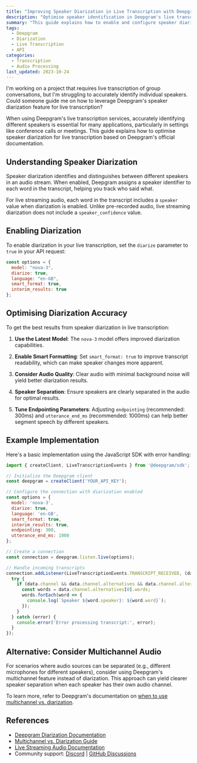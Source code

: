 ```yaml
---
title: "Improving Speaker Diarization in Live Transcription with Deepgram"
description: "Optimise speaker identification in Deepgram's live transcription via diarization settings."
summary: "This guide explains how to enable and configure speaker diarization for Deepgram's live transcription API, ensuring accurate speaker differentiation in real-time audio streams like conference calls or meetings."
tags: 
  - Deepgram
  - Diarization
  - Live Transcription
  - API
categories: 
  - Transcription
  - Audio Processing
last_updated: 2023-10-24
---
```


<CommunityQuestion>I'm working on a project that requires live transcription of group conversations, but I'm struggling to accurately identify individual speakers. Could someone guide me on how to leverage Deepgram's speaker diarization feature for live transcription?</CommunityQuestion>

When using Deepgram's live transcription services, accurately identifying different speakers is essential for many applications, particularly in settings like conference calls or meetings. This guide explains how to optimise speaker diarization for live transcription based on Deepgram's official documentation.

## Understanding Speaker Diarization

Speaker diarization identifies and distinguishes between different speakers in an audio stream. When enabled, Deepgram assigns a speaker identifier to each word in the transcript, helping you track who said what.

For live streaming audio, each word in the transcript includes a `speaker` value when diarization is enabled. Unlike pre-recorded audio, live streaming diarization does not include a `speaker_confidence` value.

## Enabling Diarization

To enable diarization in your live transcription, set the `diarize` parameter to `true` in your API request:

```javascript
const options = {
  model: "nova-3",
  diarize: true,
  language: "en-GB",
  smart_format: true,
  interim_results: true
};
```

## Optimising Diarization Accuracy

To get the best results from speaker diarization in live transcription:

1. **Use the Latest Model**: The `nova-3` model offers improved diarization capabilities.

2. **Enable Smart Formatting**: Set `smart_format: true` to improve transcript readability, which can make speaker changes more apparent.

3. **Consider Audio Quality**: Clear audio with minimal background noise will yield better diarization results.

4. **Speaker Separation**: Ensure speakers are clearly separated in the audio for optimal results.

5. **Tune Endpointing Parameters**: Adjusting `endpointing` (recommended: 300ms) and `utterance_end_ms` (recommended: 1000ms) can help better segment speech by different speakers.

## Example Implementation

Here's a basic implementation using the JavaScript SDK with error handling:

```javascript
import { createClient, LiveTranscriptionEvents } from '@deepgram/sdk';

// Initialize the Deepgram client
const deepgram = createClient('YOUR_API_KEY');

// Configure the connection with diarization enabled
const options = {
  model: 'nova-3',
  diarize: true,
  language: 'en-GB',
  smart_format: true,
  interim_results: true,
  endpointing: 300,
  utterance_end_ms: 1000
};

// Create a connection
const connection = deepgram.listen.live(options);

// Handle incoming transcripts
connection.addListener(LiveTranscriptionEvents.TRANSCRIPT_RECEIVED, (data) => {
  try {
    if (data.channel && data.channel.alternatives && data.channel.alternatives[0].words) {
      const words = data.channel.alternatives[0].words;
      words.forEach(word => {
        console.log(`Speaker ${word.speaker}: ${word.word}`);
      });
    }
  } catch (error) {
    console.error('Error processing transcript:', error);
  }
});
```

## Alternative: Consider Multichannel Audio

For scenarios where audio sources can be separated (e.g., different microphones for different speakers), consider using Deepgram's multichannel feature instead of diarization. This approach can yield clearer speaker separation when each speaker has their own audio channel.

To learn more, refer to Deepgram's documentation on [when to use multichannel vs. diarization](/docs/multichannel-vs-diarization).

## References

- [Deepgram Diarization Documentation](/docs/diarization)
- [Multichannel vs. Diarization Guide](/docs/multichannel-vs-diarization)
- [Live Streaming Audio Documentation](/docs/getting-started-with-live-streaming-audio)
- Community support: [Discord](https://discord.gg/deepgram) | [GitHub Discussions](https://github.com/deepgram/deepgram-js/discussions)